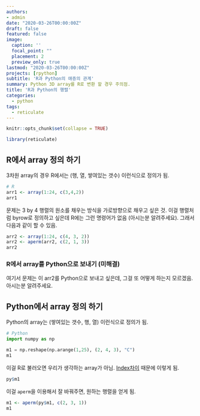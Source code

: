 ```yaml
---
authors:
- admin
date: "2020-03-26T00:00:00Z"
draft: false
featured: false
image:
  caption: ''
  focal_point: ""
  placement: 2
  preview_only: true
lastmod: "2020-03-26T00:00:00Z"
projects: [rpython]
subtitle: 'R과 Python의 애증의 관계'
summary: Python 3D array를 R로 변환 할 경우 주의점.
title: 'R과 Python의 행렬'
categories:
  - python
tags:
  - reticulate
---
```



```r
knitr::opts_chunk$set(collapse = TRUE)
```

```r
library(reticulate)
```


## R에서 array 정의 하기

3차원 array의 경우 R에서는 (행, 열, 쌓여있는 갯수) 이런식으로 정의가 됨.

```r
# R
arr1 <- array(1:24, c(3,4,2))
arr1
```
문제는 3 by 4 행렬의 원소를 채우는 방식을 가로방향으로 채우고 싶은 것. 이걸 행렬처럼 byrow로 정의하고 싶은데 R에는 그런 명령어가 없음 (아시는분 알려주세요). 그래서 다음과 같이 할 수 있음. 

```r
arr2 <- array(1:24, c(4, 3, 2))
arr2 <- aperm(arr2, c(2, 1, 3))
arr2
```

### R에서 array를 Python으로 보내기 (미해결)

여기서 문제는 이 arr2를 Python으로 보내고 싶은데, 그걸 또 어떻게 하는지 모르겠음. 아시는분 알려주세요.

## Python에서 array 정의 하기

Python의 array는 (쌓여있는 갯수, 행, 열) 이런식으로 정의가 됨.

```python
# Python
import numpy as np

m1 = np.reshape(np.arange(1,25), (2, 4, 3), "C")
m1
```

이걸 R로 불러오면 우리가 생각하는 array가 아님. [Index차이](https://rstudio.github.io/reticulate/articles/arrays.html) 때문에 이렇게 됨.

```r
py$m1
```

이걸 `aperm`을 이용해서 잘 바꿔주면, 원하는 행렬을 얻게 됨.

```r
m1 <- aperm(py$m1, c(2, 3, 1))
m1
```

